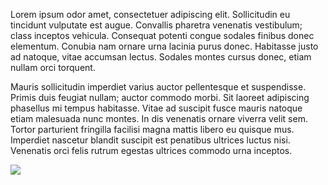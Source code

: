 Lorem ipsum odor amet, consectetuer adipiscing elit. Sollicitudin eu tincidunt vulputate est augue. Convallis pharetra venenatis vestibulum; class inceptos vehicula. Consequat potenti congue sodales finibus donec elementum. Conubia nam ornare urna lacinia purus donec. Habitasse justo ad natoque, vitae accumsan lectus. Sodales montes cursus donec, etiam nullam orci torquent.

Mauris sollicitudin imperdiet varius auctor pellentesque et suspendisse. Primis duis feugiat nullam; auctor commodo morbi. Sit laoreet adipiscing phasellus mi tempus habitasse. Vitae ad suscipit fusce mauris natoque etiam malesuada nunc montes. In dis venenatis ornare viverra velit sem. Tortor parturient fringilla facilisi magna mattis libero eu quisque mus. Imperdiet nascetur blandit suscipit est penatibus ultrices luctus nisi. Venenatis orci felis rutrum egestas ultrices commodo urna inceptos.



::::{.column-page}

<div id="coverimage">
<img src="images/mountains-4343542_1280.jpg"></img>
</div>



::::


